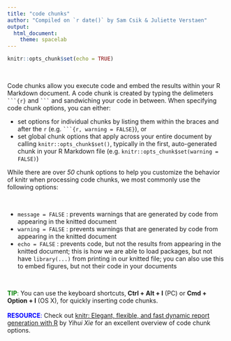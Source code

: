 ```yaml
---
title: "code chunks"
author: "Compiled on `r date()` by Sam Csik & Juliette Verstaen"
output: 
  html_document:
    theme: spacelab
---
```


```r
knitr::opts_chunk$set(echo = TRUE)
```

<br> 

Code chunks allow you execute code and embed the results within your R Markdown document. A code chunk is created by typing the delimeters ` ```{r} ` and ` ``` ` and sandwiching your code in between. When specifying code chunk options, you can either:

* set options for individual chunks by listing them within the braces and after the `r` (e.g. ` ```{r, warning = FALSE} `), or 
* set global chunk options that apply across your entire document by calling `knitr::opts_chunk$set()`, typically in the first, auto-generated chunk in your R Markdown file (e.g. `knitr::opts_chunk$set(warning = FALSE)`)

While there are over *50* chunk options to help you customize the behavior of knitr when processing code chunks, we most commonly use the following options:

<br>

* `message = FALSE` : prevents warnings that are generated by code from appearing in the knitted document
* `warning = FALSE` : prevents warnings that are generated by code from appearing in the knitted document
* `echo = FALSE` : prevents code, but not the results from appearing in the knitted document; this is how we are able to load packages, but not have `library(...)` from printing in our knitted file; you can also use this to embed figures, but not their code in your documents

<br>

<span style="color: green;">**TIP**:</span>  You can use the keyboard shortcuts, **Ctrl + Alt + I** (PC) or **Cmd + Option + I** (OS X), for quickly inserting code chunks.  
<br>
<span style="color: blue;">**RESOURCE**:</span> Check out [knitr: Elegant, flexible, and fast dynamic report generation with R](https://yihui.org/knitr/options/) by *Yihui Xie* for an excellent overview of code chunk options.

